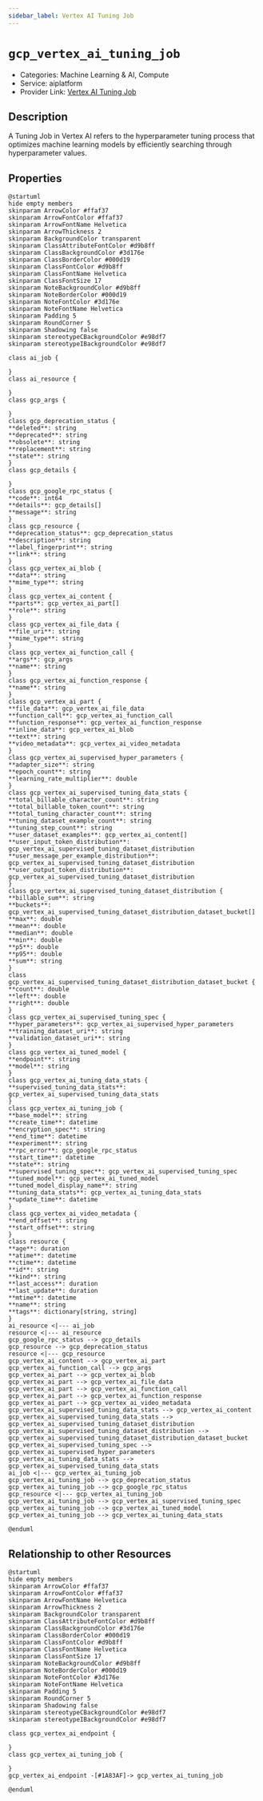 ```yaml
---
sidebar_label: Vertex AI Tuning Job
---
```


# `gcp_vertex_ai_tuning_job`

- Categories: Machine Learning & AI, Compute
- Service: aiplatform
- Provider Link: [Vertex AI Tuning Job](https://cloud.google.com/docs)

## Description
A Tuning Job in Vertex AI refers to the hyperparameter tuning process that optimizes machine learning models by efficiently searching through hyperparameter values.

## Properties
<ZoomPanPinch>

```kroki imgType="plantuml" imgAlt="Diagram of Vertex AI Tuning Job data model"
@startuml
hide empty members
skinparam ArrowColor #ffaf37
skinparam ArrowFontColor #ffaf37
skinparam ArrowFontName Helvetica
skinparam ArrowThickness 2
skinparam BackgroundColor transparent
skinparam ClassAttributeFontColor #d9b8ff
skinparam ClassBackgroundColor #3d176e
skinparam ClassBorderColor #000d19
skinparam ClassFontColor #d9b8ff
skinparam ClassFontName Helvetica
skinparam ClassFontSize 17
skinparam NoteBackgroundColor #d9b8ff
skinparam NoteBorderColor #000d19
skinparam NoteFontColor #3d176e
skinparam NoteFontName Helvetica
skinparam Padding 5
skinparam RoundCorner 5
skinparam Shadowing false
skinparam stereotypeCBackgroundColor #e98df7
skinparam stereotypeIBackgroundColor #e98df7

class ai_job {

}
class ai_resource {

}
class gcp_args {

}
class gcp_deprecation_status {
**deleted**: string
**deprecated**: string
**obsolete**: string
**replacement**: string
**state**: string
}
class gcp_details {

}
class gcp_google_rpc_status {
**code**: int64
**details**: gcp_details[]
**message**: string
}
class gcp_resource {
**deprecation_status**: gcp_deprecation_status
**description**: string
**label_fingerprint**: string
**link**: string
}
class gcp_vertex_ai_blob {
**data**: string
**mime_type**: string
}
class gcp_vertex_ai_content {
**parts**: gcp_vertex_ai_part[]
**role**: string
}
class gcp_vertex_ai_file_data {
**file_uri**: string
**mime_type**: string
}
class gcp_vertex_ai_function_call {
**args**: gcp_args
**name**: string
}
class gcp_vertex_ai_function_response {
**name**: string
}
class gcp_vertex_ai_part {
**file_data**: gcp_vertex_ai_file_data
**function_call**: gcp_vertex_ai_function_call
**function_response**: gcp_vertex_ai_function_response
**inline_data**: gcp_vertex_ai_blob
**text**: string
**video_metadata**: gcp_vertex_ai_video_metadata
}
class gcp_vertex_ai_supervised_hyper_parameters {
**adapter_size**: string
**epoch_count**: string
**learning_rate_multiplier**: double
}
class gcp_vertex_ai_supervised_tuning_data_stats {
**total_billable_character_count**: string
**total_billable_token_count**: string
**total_tuning_character_count**: string
**tuning_dataset_example_count**: string
**tuning_step_count**: string
**user_dataset_examples**: gcp_vertex_ai_content[]
**user_input_token_distribution**: gcp_vertex_ai_supervised_tuning_dataset_distribution
**user_message_per_example_distribution**: gcp_vertex_ai_supervised_tuning_dataset_distribution
**user_output_token_distribution**: gcp_vertex_ai_supervised_tuning_dataset_distribution
}
class gcp_vertex_ai_supervised_tuning_dataset_distribution {
**billable_sum**: string
**buckets**: gcp_vertex_ai_supervised_tuning_dataset_distribution_dataset_bucket[]
**max**: double
**mean**: double
**median**: double
**min**: double
**p5**: double
**p95**: double
**sum**: string
}
class gcp_vertex_ai_supervised_tuning_dataset_distribution_dataset_bucket {
**count**: double
**left**: double
**right**: double
}
class gcp_vertex_ai_supervised_tuning_spec {
**hyper_parameters**: gcp_vertex_ai_supervised_hyper_parameters
**training_dataset_uri**: string
**validation_dataset_uri**: string
}
class gcp_vertex_ai_tuned_model {
**endpoint**: string
**model**: string
}
class gcp_vertex_ai_tuning_data_stats {
**supervised_tuning_data_stats**: gcp_vertex_ai_supervised_tuning_data_stats
}
class gcp_vertex_ai_tuning_job {
**base_model**: string
**create_time**: datetime
**encryption_spec**: string
**end_time**: datetime
**experiment**: string
**rpc_error**: gcp_google_rpc_status
**start_time**: datetime
**state**: string
**supervised_tuning_spec**: gcp_vertex_ai_supervised_tuning_spec
**tuned_model**: gcp_vertex_ai_tuned_model
**tuned_model_display_name**: string
**tuning_data_stats**: gcp_vertex_ai_tuning_data_stats
**update_time**: datetime
}
class gcp_vertex_ai_video_metadata {
**end_offset**: string
**start_offset**: string
}
class resource {
**age**: duration
**atime**: datetime
**ctime**: datetime
**id**: string
**kind**: string
**last_access**: duration
**last_update**: duration
**mtime**: datetime
**name**: string
**tags**: dictionary[string, string]
}
ai_resource <|--- ai_job
resource <|--- ai_resource
gcp_google_rpc_status --> gcp_details
gcp_resource --> gcp_deprecation_status
resource <|--- gcp_resource
gcp_vertex_ai_content --> gcp_vertex_ai_part
gcp_vertex_ai_function_call --> gcp_args
gcp_vertex_ai_part --> gcp_vertex_ai_blob
gcp_vertex_ai_part --> gcp_vertex_ai_file_data
gcp_vertex_ai_part --> gcp_vertex_ai_function_call
gcp_vertex_ai_part --> gcp_vertex_ai_function_response
gcp_vertex_ai_part --> gcp_vertex_ai_video_metadata
gcp_vertex_ai_supervised_tuning_data_stats --> gcp_vertex_ai_content
gcp_vertex_ai_supervised_tuning_data_stats --> gcp_vertex_ai_supervised_tuning_dataset_distribution
gcp_vertex_ai_supervised_tuning_dataset_distribution --> gcp_vertex_ai_supervised_tuning_dataset_distribution_dataset_bucket
gcp_vertex_ai_supervised_tuning_spec --> gcp_vertex_ai_supervised_hyper_parameters
gcp_vertex_ai_tuning_data_stats --> gcp_vertex_ai_supervised_tuning_data_stats
ai_job <|--- gcp_vertex_ai_tuning_job
gcp_vertex_ai_tuning_job --> gcp_deprecation_status
gcp_vertex_ai_tuning_job --> gcp_google_rpc_status
gcp_resource <|--- gcp_vertex_ai_tuning_job
gcp_vertex_ai_tuning_job --> gcp_vertex_ai_supervised_tuning_spec
gcp_vertex_ai_tuning_job --> gcp_vertex_ai_tuned_model
gcp_vertex_ai_tuning_job --> gcp_vertex_ai_tuning_data_stats

@enduml
```

</ZoomPanPinch>


## Relationship to other Resources
<ZoomPanPinch>

```kroki imgType="plantuml" imgAlt="Diagram of Vertex AI Tuning Job resource relationships"
@startuml
hide empty members
skinparam ArrowColor #ffaf37
skinparam ArrowFontColor #ffaf37
skinparam ArrowFontName Helvetica
skinparam ArrowThickness 2
skinparam BackgroundColor transparent
skinparam ClassAttributeFontColor #d9b8ff
skinparam ClassBackgroundColor #3d176e
skinparam ClassBorderColor #000d19
skinparam ClassFontColor #d9b8ff
skinparam ClassFontName Helvetica
skinparam ClassFontSize 17
skinparam NoteBackgroundColor #d9b8ff
skinparam NoteBorderColor #000d19
skinparam NoteFontColor #3d176e
skinparam NoteFontName Helvetica
skinparam Padding 5
skinparam RoundCorner 5
skinparam Shadowing false
skinparam stereotypeCBackgroundColor #e98df7
skinparam stereotypeIBackgroundColor #e98df7

class gcp_vertex_ai_endpoint {

}
class gcp_vertex_ai_tuning_job {

}
gcp_vertex_ai_endpoint -[#1A83AF]-> gcp_vertex_ai_tuning_job

@enduml
```

</ZoomPanPinch>




